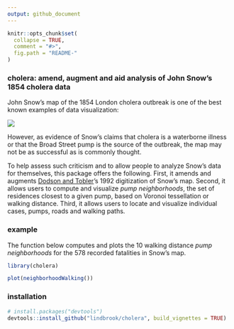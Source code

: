 ```yaml
---
output: github_document
---
```


<!-- README.md is generated from README.Rmd. Please edit that file -->

```r
knitr::opts_chunk$set(
  collapse = TRUE,
  comment = "#>",
  fig.path = "README-"
)
```

### cholera: amend, augment and aid analysis of John Snow's 1854 cholera data

John Snow's map of the 1854 London cholera outbreak is one of the best known examples of data visualization:

![](vignettes/msu-snows-mapB.jpg)

However, as evidence of Snow's claims that cholera is a waterborne illness or that the Broad Street pump is the source of the outbreak, the map may not be as successful as is commonly thought.

To help assess such criticism and to allow people to analyze Snow's data for themselves, this package offers the following. First, it amends and augments [Dodson and Tobler](http://www.ncgia.ucsb.edu/pubs/snow/snow.html)'s 1992 digitization of Snow's map. Second, it allows users to compute and visualize _pump neighborhoods_, the set of residences closest to a given pump, based on Voronoi tessellation or walking distance. Third, it allows users to locate and visualize individual cases, pumps, roads and walking paths.

### example

The function below computes and plots the 10 walking distance _pump neighborhoods_ for the 578 recorded fatalities in Snow's map.
 
```r
library(cholera)
```
```r
plot(neighborhoodWalking())
```

### installation

```r
# install.packages("devtools")
devtools::install_github("lindbrook/cholera", build_vignettes = TRUE)
```
